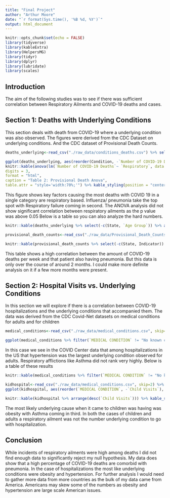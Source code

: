 ```yaml
---
title: "Final Project"
author: "Arthur Moore"
date: "`r format(Sys.time(), '%B %d, %Y')`"
output: html_document
---
```

 <!-- YAML header --> 


```r
knitr::opts_chunk$set(echo = FALSE)
library(tidyverse)
library(kableExtra)
library(HelpersMG)
library(tidyr)
library(dplyr)
library(lubridate)
library(scales)
```
 <!-- This chunk loads the libraries -->  
 
##  Introduction

The aim of the following studies was to see if there was sufficient correlation between Respiratory Ailments and COVID-19 deaths and cases.
 


## Section 1: Deaths with Underlying Conditions
 
This section deals with death from COVID-19 where a underlying condition was also observed. The figures were derived from the CDC Dataset on underlying conditions. And the CDC dataset of Provisional Death Counts. 
 
```r
deaths_underlying<-read_csv("./raw_data/conditions_deaths.csv") %>% select(State,Condition,`Number of COVID-19 Deaths`,`Age Group`) %>% filter(`Age Group` =="All ages" & State=="US",Condition !="COVID-19",Condition != "All other conditions and causes (residual)") %>% write_csv("./output/underlying_Causes_death.csv") %>% mutate(Respiratory = if_else(Condition %in% c("Adult respiratory distress syndrome", "Chronic lower respiratory diseases", "Influenza and pneumonia", "Other diseases of the respiratory system", "Respiratory arrest", "Respiratory failure"), TRUE, FALSE))

ggplot(deaths_underlying, aes(reorder(Condition, -`Number of COVID-19 Deaths`),fill = Respiratory)) + geom_bar(aes(weight = `Number of COVID-19 Deaths`)) + theme(axis.text.x = element_text(angle = 75, vjust = 1, hjust = 1))+labs(y="Deaths", x="Conditions")+ggsave("./figures/Underlying_conditions.png")
knitr::kable(anova(lm(`Number of COVID-19 Deaths`~ `Respiratory`, data = deaths_underlying)),
digits = 3,
format = "html",
caption = "Table 2: Provisional Death Anova",
table.attr = "style='width:70%;'") %>% kable_styling(position = "center")
```
 <!-- This chunk was for writing the output of the underlying conditions graph. The code takes the dataset and filters the conditions. It then produces a graph an ANOVA analysis on the information --> 

This figure shows key factors causing the most deaths with COVID 19 in a single category are respiratory based. Influenza/ pneumonia take the top spot with Respiratory failure coming in second.  The ANOVA analysis did not show significant correlation between respiratory ailments as the p value was above 0.05 Below is a table so you can also analyze the hard numbers.


```r
knitr::kable(deaths_underlying %>% select(-c(State, `Age Group`)) %>% arrange(desc(`Number of COVID-19 Deaths`))) %>% kable_styling(full_width=FALSE)
```
 <!-- This chunk for the underlying deaths table --> 




```r
provisional_death_counts<-read_csv("./raw_data/Provisional_Death_Counts.csv") %>% select(State,Indicator,`Start week`,`All COVID-19 Deaths (U07.1)`,`Deaths with Pneumonia and COVID-19 (J12.0-J18.9 and U07.1)`) %>% filter(Indicator == "Week-ending") %>% rename(`All COVID-19 Deaths`=`All COVID-19 Deaths (U07.1)`, `Deaths with Pneumonia and COVID-19`=`Deaths with Pneumonia and COVID-19 (J12.0-J18.9 and U07.1)`) %>% write_csv("./output/provionsal_death_counts.csv")

knitr::kable(provisional_death_counts %>% select(-c(State, Indicator)) %>% filter(`All COVID-19 Deaths` != 0) %>% mutate(`Percent of COVID Deaths involving Pneumonia` = signif(100.0 * `Deaths with Pneumonia and COVID-19` / `All COVID-19 Deaths`, 4))) %>% kable_styling(full_width=FALSE)


```
 <!-- This is code for the provisional death counts table. It takes the dataset filters the respiratory conditions and makes a table with a percentage alongside it  --> 
 
This table shows a high correlation between the amount of COVID-19 deaths per week and that patient also having pneumonia. But this data is only over the course of around 2 months. I could make more definite analysis on it if a few more months were present. 


 <!-- This shows what i thought of my section 1 analysis -->  

## Section 2: Hospital Visits vs. Underlying Conditions  

In this section we will explore if there is a correlation between COVID-19 hospitalizations and the underlying conditions that accompanied them. The data was derived from the CDC Covid-Net datasets on medical conditions for adults and for children 

```r
medical_conditions<-read_csv("./raw_data/medical_conditions.csv", skip=2) %>% select(`MEDICAL CONDITION`,`ADULTS-COUNT`) %>% filter(`MEDICAL CONDITION`!="Pregnancy") %>% mutate(`ADULTS-COUNT` = as.integer(`ADULTS-COUNT`)) %>% write_csv("./output/hospitalization_causes.csv") %>% rename(`Adult Visits`="ADULTS-COUNT")
```
 <!-- This chunk is for comparing hospital adult with underlying causes it reads the dataset filters out conditions like pregnancy and renames osme columns --> 

```r

ggplot(medical_conditions %>% filter(`MEDICAL CONDITION` != "No known condition" & `MEDICAL CONDITION` != "Other disease"), aes(reorder(`MEDICAL CONDITION`, -`Adult Visits`), `Adult Visits`)) + xlab("Medical Condition")  + geom_bar(stat="identity")+theme(axis.text.x = element_text(angle = 75, vjust = 1, hjust = 1))+ggsave("./figures/Adult_Hospital_Visits.png")
```
 <!-- This chunk makes a bar graph of the adult hospitalizations. By condition it filters out no known condition and saves the file in figures --> 


In this case we see in the COVID Center data that among hospitalizations in the US that hypertension was the largest underlying condition observed for adults. Respiratory afflictions like Asthma did not rank very highly. Below is a table of these results

 <!-- Shows what I thought of my data on adult hospitalizations -->  

```r
knitr::kable(medical_conditions %>% filter(`MEDICAL CONDITION` != "No known condition" & `MEDICAL CONDITION` != "Other disease") %>% arrange(desc(`Adult Visits`))) %>% kable_styling(full_width=FALSE)

```
 <!-- This chunk is for the table for medical conditions --> 




```r
kidhospital<-read_csv("./raw_data/medical_conditions.csv", skip=2) %>% select(`MEDICAL CONDITION`,`CHILDREN-COUNT`) %>% filter(`MEDICAL CONDITION`!="Pregnancy"&`MEDICAL CONDITION`!="No known condition"&`MEDICAL CONDITION`!="Other disease")%>% mutate(`CHILDREN-COUNT` = as.integer(`CHILDREN-COUNT`)) %>% rename(`Child Visits`="CHILDREN-COUNT") %>% write_csv("./output/kidhopsitalization.csv")
ggplot(kidhospital, aes(reorder(`MEDICAL CONDITION`, -`Child Visits`), y=`Child Visits`)) + geom_bar(stat="identity")+theme(axis.text.x = element_text(angle = 90, vjust = 1, hjust = 1))+ggsave("./figures/Child_Hospital_Visits.png") +labs(x= "Medical Condition")

```

 <!-- THis is for ailments versus Child hospitalization stats. It takes the data filters out conditions like pregnancy and no known condition and renames some of the columns. It saves figure and writes a csv file  -->  

```r
knitr::kable(kidhospital %>% arrange(desc(`Child Visits`))) %>% kable_styling(full_width=FALSE)
```
 <!-- This chunk makes a table of the previous children hospitalization records -->  

 
The most likely underlying cause when it came to children was having was obesity with Asthma coming in third. In both the cases of children and adults a respiratory ailment was not the number underlying condition to go with hospitalization.  


## Conclusion  

While incidents of respiratory ailments were high among deaths I did not find enough data to significantly reject my null hypothesis. My data does show that a high percentage of COVID-19 deaths are comorbid with pneumonia. In the case of hospitalizations the most like underlying conditions were obesity and hypertension. For further analysis I would need to gather more data from more countries as the bulk of my data came from America. Americans may skew some of the numbers as obesity and hypertension are large scale American issues. 
 

 <!-- Shows my final thoughts -->  


 


